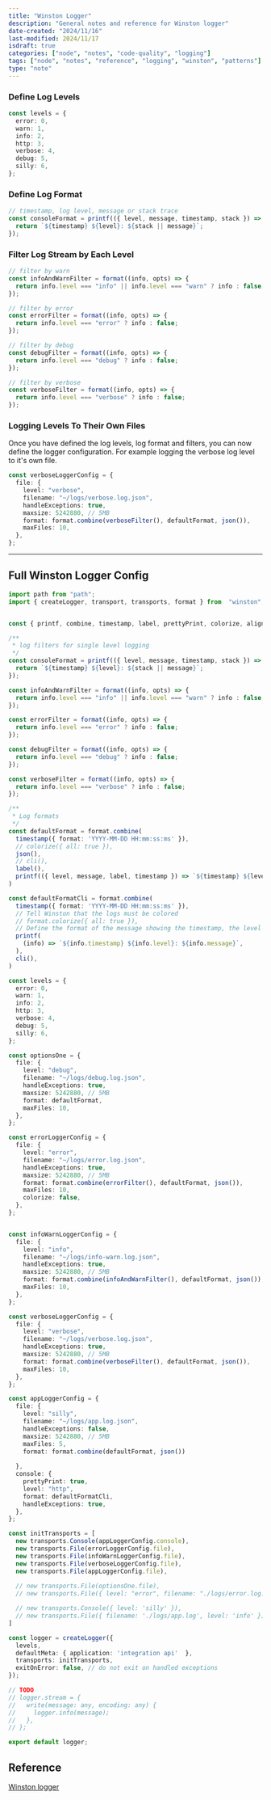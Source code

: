 ```yaml
---
title: "Winston Logger"
description: "General notes and reference for Winston logger"
date-created: "2024/11/16"
last-modified: 2024/11/17
isdraft: true
categories: ["node", "notes", "code-quality", "logging"]
tags: ["node", "notes", "reference", "logging", "winston", "patterns"]
type: "note"
---
```


### Define Log Levels 

```ts
const levels = {
  error: 0,
  warn: 1,
  info: 2,
  http: 3,
  verbose: 4,
  debug: 5,
  silly: 6,
};

```


### Define Log Format 

```ts 
// timestamp, log level, message or stack trace
const consoleFormat = printf(({ level, message, timestamp, stack }) => {
  return `${timestamp} ${level}: ${stack || message}`;
});
```

### Filter Log Stream by Each Level 

```ts 
// filter by warn 
const infoAndWarnFilter = format((info, opts) => {
  return info.level === "info" || info.level === "warn" ? info : false;
});

// filter by error
const errorFilter = format((info, opts) => {
  return info.level === "error" ? info : false;
});

// filter by debug
const debugFilter = format((info, opts) => {
  return info.level === "debug" ? info : false;
});

// filter by verbose
const verboseFilter = format((info, opts) => {
  return info.level === "verbose" ? info : false;
});
```


### Logging Levels To Their Own Files

Once you have defined the log levels, log format and filters, you can now define the logger configuration. For example logging the verbose log level to it's own file. 

```ts
const verboseLoggerConfig = {
  file: {
    level: "verbose",
    filename: "~/logs/verbose.log.json",
    handleExceptions: true,
    maxsize: 5242880, // 5MB
    format: format.combine(verboseFilter(), defaultFormat, json()),
    maxFiles: 10,
  },
};
```


------


## Full Winston Logger Config 

```ts file="logger.config.ts"
import path from "path";
import { createLogger, transport, transports, format } from  "winston";


const { printf, combine, timestamp, label, prettyPrint, colorize, align, json, cli } = format;

/**
 * log filters for single level logging
 */
const consoleFormat = printf(({ level, message, timestamp, stack }) => {
  return `${timestamp} ${level}: ${stack || message}`;
});

const infoAndWarnFilter = format((info, opts) => {
  return info.level === "info" || info.level === "warn" ? info : false;
});

const errorFilter = format((info, opts) => {
  return info.level === "error" ? info : false;
});

const debugFilter = format((info, opts) => {
  return info.level === "debug" ? info : false;
});

const verboseFilter = format((info, opts) => {
  return info.level === "verbose" ? info : false;
});

/**
 * Log formats 
 */
const defaultFormat = format.combine(
  timestamp({ format: 'YYYY-MM-DD HH:mm:ss:ms' }),
  // colorize({ all: true }),
  json(),
  // cli(),
  label(),
  printf(({ level, message, label, timestamp }) => `${timestamp} ${level} ${message}`)
)

const defaultFormatCli = format.combine(
  timestamp({ format: 'YYYY-MM-DD HH:mm:ss:ms' }),
  // Tell Winston that the logs must be colored
  // format.colorize({ all: true }),
  // Define the format of the message showing the timestamp, the level and the message
  printf(
    (info) => `${info.timestamp} ${info.level}: ${info.message}`,
  ), 
  cli(),
)

const levels = {
  error: 0,
  warn: 1,
  info: 2,
  http: 3,
  verbose: 4,
  debug: 5,
  silly: 6,
};

const optionsOne = {
  file: {
    level: "debug",
    filename: "~/logs/debug.log.json",
    handleExceptions: true,
    maxsize: 5242880, // 5MB
    format: defaultFormat,
    maxFiles: 10,
  },
};

const errorLoggerConfig = {
  file: {
    level: "error",
    filename: "~/logs/error.log.json",
    handleExceptions: true,
    maxsize: 5242880, // 5MB
    format: format.combine(errorFilter(), defaultFormat, json()),
    maxFiles: 10,
    colorize: false,
  },
};


const infoWarnLoggerConfig = {
  file: {
    level: "info",
    filename: "~/logs/info-warn.log.json",
    handleExceptions: true,
    maxsize: 5242880, // 5MB
    format: format.combine(infoAndWarnFilter(), defaultFormat, json()),
    maxFiles: 10,
  },
};

const verboseLoggerConfig = {
  file: {
    level: "verbose",
    filename: "~/logs/verbose.log.json",
    handleExceptions: true,
    maxsize: 5242880, // 5MB
    format: format.combine(verboseFilter(), defaultFormat, json()),
    maxFiles: 10,
  },
};

const appLoggerConfig = {
  file: {
    level: "silly",
    filename: "~/logs/app.log.json",
    handleExceptions: false,
    maxsize: 5242880, // 5MB
    maxFiles: 5,
    format: format.combine(defaultFormat, json())
    
  },
  console: {
    prettyPrint: true,
    level: "http",
    format: defaultFormatCli,
    handleExceptions: true,
  },
};

const initTransports = [
  new transports.Console(appLoggerConfig.console),
  new transports.File(errorLoggerConfig.file),
  new transports.File(infoWarnLoggerConfig.file),
  new transports.File(verboseLoggerConfig.file),
  new transports.File(appLoggerConfig.file),
 
  // new transports.File(optionsOne.file),
  // new transports.File({ level: "error", filename: "./logs/error.log.json" }),

  // new transports.Console({ level: 'silly' }),
  // new transports.File({ filename: './logs/app.log', level: 'info' }),
]

const logger = createLogger({
  levels,
  defaultMeta: { application: 'integration api'  },
  transports: initTransports,
  exitOnError: false, // do not exit on handled exceptions
});

// TODO 
// logger.stream = {
//   write(message: any, encoding: any) {
//     logger.info(message);
//   },
// };

export default logger;
```

## Reference 

[Winston logger](https://github.com/winstonjs/winston)